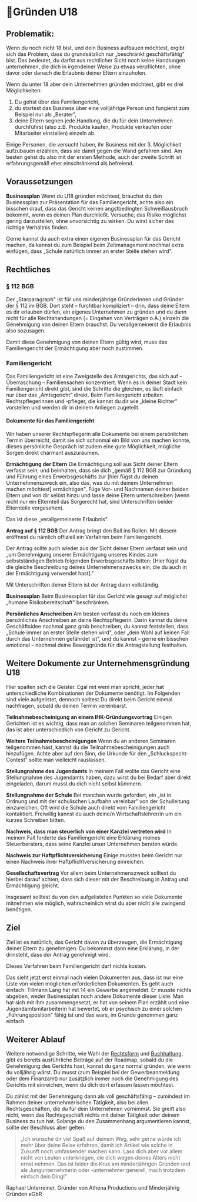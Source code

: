 # 👀Gründen U18

## Problematik: 

Wenn du noch nicht 18 bist, und dein Business aufbauen möchtest, ergibt sich das Problem, dass du grundsätzlich nur „beschränkt geschäftsfähig" bist. Das bedeutet, du darfst aus rechtlicher Sicht noch keine Handlungen unternehmen, die dich in irgendeiner Weise zu etwas verpflichten, ohne davor oder danach die Erlaubnis deiner Eltern einzuholen.

Wenn du unter 18 aber dein Unternehmen gründen möchtest, gibt es drei Möglichkeiten:

1. Du gehst über das Familiengericht,
2. du startest das Business über eine volljährige Person und fungierst zum Beispiel nur als „Berater",
3. deine Eltern segnen jede Handlung, die du für dein Unternehmen durchführst (also z.B. Produkte kaufen, Produkte verkaufen oder Mitarbeiter einstellen) einzeln ab.

Einige Personen, die versucht haben, ihr Business mit der 3. Möglichkeit aufzubauen erzählen, dass sie damit gegen die Wand gefahren sind. Am besten gehst du also mit der ersten Methode, auch der zweite Schritt ist erfahrungsgemäß eher einschränkend als befreiend.

## Voraussetzungen

**Businessplan**
Wenn du U18 gründen möchtest, brauchst du den Businessplan zur Präsentation für das Familiengericht, achte also ein bisschen drauf, dass das Gericht keinen angstbedingten Schweißausbruch bekommt, wenn es deinen Plan durchließt. Versuche, das Risiko möglichst gering darzustellen, ohne unvorsichtig zu wirken. Du wirst sicher das richtige Verhältnis finden.

Gerne kannst du auch extra einen eigenen Businessplan für das Gericht machen, da kannst du zum Beispiel beim Zeitmanagement nochmal extra einfügen, dass „Schule natürlich immer an erster Stelle stehen wird".

## Rechtliches

### § 112 BGB

Der „Starparagraph" ist für uns minderjährige Gründerinnen und Gründer der § 112 im BGB. Dort steht – furchtbar kompliziert – drin, dass deine Eltern es dir erlauben dürfen, ein eigenes Unternehmen zu gründen und du dann nicht für alle Rechtshandungen (= Eingehen von Verträgen o.Ä.) einzeln die Genehmigung von deinen Eltern brauchst. Du verallgemeinerst die Erlaubnis also sozusagen.

Damit diese Genehmigung von deinen Eltern gültig wird, muss das Familiengericht der Ermächtigung aber noch zustimmen.

### Familiengericht

Das Familiengericht ist eine Zweigstelle des Amtsgerichts, das sich auf – Überraschung – Familiensachen konzentriert. Wenn es in deiner Stadt kein Familiengericht direkt gibt, sind die Schritte die gleichen, es läuft einfach nur über das „Amtsgericht" direkt. Beim Familiengericht arbeiten Rechtspflegerinnen und -pfleger, die kannst du dir wie „kleine Richter" vorstellen und werden dir in deinem Anliegen zugeteilt.

#### Dokumente für das Familiengericht

Wir haben unserer Rechtspflegerin alle Dokumente bei einem persönlichen Termin überreicht, damit sie sich schonmal ein Bild von uns machen konnte, dieses persönliche Gespräch ist zudem eine gute Möglichkeit, mögliche Sorgen direkt charmant auszuräumen.

**Ermächtigung der Eltern**
Die Ermächtigung soll aus Sicht deiner Eltern verfasst sein, und beinhalten, dass sie dich „gemäß § 112 BGB zur Gründung und Führung eines Erwerbsgeschäfts zur [hier fügst du deinen Unternehmenszweck ein, also das, was du mit deinem Unternehmen machen möchtest] ermächtigen". Füge Vor- und Nachnamen deiner beiden Eltern und von dir selbst hinzu und lasse deine Eltern unterschreiben (wenn nicht nur ein Elternteil das Sorgerecht hat, sind Unterschriften beider Elternteile vorgesehen).

Das ist diese „verallgemeinerte Erlaubnis".

**Antrag auf § 112 BGB**
Der Antrag bringt den Ball ins Rollen. Mit diesem eröffnest du nämlich offiziell ein Verfahren beim Familiengericht.

Der Antrag sollte auch wieder aus der Sicht deiner Eltern verfasst sein und „um Genehmigung unserer Ermächtigung unseres Kindes zum selbstständigen Betrieb folgenden Erwerbsgeschäfts bitten:
[Hier fügst du die gleiche Beschreibung deines Unternehmenszwecks ein, die du auch in der Ermächtigung verwendet hast]."

Mit Unterschriften deiner Eltern ist der Antrag dann vollständig.

**Businessplan**
Beim Businessplan für das Gericht wie gesagt auf möglichst „humane Risikobereitschaft" beschränken.

**Persönliches Anschreiben**
Am besten verfasst du noch ein kleines persönliches Anschreiben an deine Rechtspflegerin. Darin kannst du deine Geschäftsidee nochmal ganz grob beschreiben, du kannst feststellen, dass „Schule immer an erster Stelle stehen wird", oder „dein Wohl auf keinen Fall durch das Unternehmen gefährdet ist", und du kannst – gerne ein bisschen emotional – nochmal deine Beweggründe für die Antragstellung festhalten.

## Weitere Dokumente zur Unternehmensgründung U18 

Hier spalten sich die Geister. Egal mit wem man spricht, jeder hat unterschiedliche Kombinationen der Dokumente benötigt. Im Folgenden sind viele aufgelistet, dennoch solltest Du direkt beim Gericht einmal nachfragen, sobald du deinen Termin vereinbarst. 

**Teilnahmebescheinigung an einem IHK-Gründungsvortrag**
Einigen Gerichten ist es wichtig, dass man an solchen Seminaren teilgenommen hat, das ist aber unterschiedlich von Gericht zu Gericht.

**Weitere Teilnahmebescheinigungen**
Wenn du an anderen Seminaren teilgenommen hast, kannst du die Teilnahmebescheinigungen auch hinzufügen. Achte aber auf den Sinn, die Urkunde für den „Schluckspecht-Contest" sollte man vielleicht rauslassen. 

**Stellungnahme des Jugendamts**
In meinem Fall wollte das Gericht eine Stellungnahme des Jugendamts haben, dazu wirst du bei Bedarf aber direkt eingeladen, darum musst du dich nicht selbst kümmern.

**Stellungnahme der Schule**
Bei manchen wurde gefordert, ein „ist in Ordnung und mit der schulischen Laufbahn vereinbar" von der Schulleitung einzureichen. Oft wird die Schule auch direkt vom Familiengericht kontaktiert.
Freiwillig kannst du auch deine/n Wirtschaftslehrer/in um ein kurzes Schreiben bitten.

**Nachweis, dass man steuerlich von einer Kanzlei vertreten wird**
In meinem Fall forderte das Familiengericht eine Erklärung meines Steuerberaters, dass seine Kanzlei unser Unternehmen beraten würde.

**Nachweis zur Haftpflichtversicherung**
Einige mussten beim Gericht nur einen Nachweis ihrer Haftpflichtversicherung einreichen.

**Gesellschaftsvertrag**
Vor allem beim Unternehmenszweck solltest du hierbei darauf achten, dass sich dieser mit der Beschreibung in Antrag und Ermächtigung gleicht.

Insgesamt solltest du von den aufgelisteten Punkten so viele Dokumente mitnehmen wie möglich, wahrscheinlich wirst du aber nicht alle zwingend benötigen.

## Ziel

Ziel ist es natürlich, das Gericht davon zu überzeugen, die Ermächtigung deiner Eltern zu genehmigen. Du bekommst dann eine Erklärung, in der drinsteht, dass der Antrag genehmigt wird.

Dieses Verfahren beim Familiengericht darf nichts kosten.

Das sieht jetzt erst einmal nach vielen Dokumenten aus, dass ist nur eine Liste von vielen möglichen erforderlichen Dokumenten. Es geht auch einfach: Tillmann Lang hat mit 14 ein Gewerbe angemeldet. Er musste nichts abgeben, weder Businessplan noch andere Dokumente dieser Liste. Man hat sich mit ihm zusammengesetzt, er hat von seinem Plan erzählt und eine Jugendamtsmitarbeiterin hat bewertet, ob er psychisch zu einer solchen „Führungsposition" fähig ist und das wars, im Grunde genommen ganz einfach.

## Weiterer Ablauf

Weitere notwendige Schritte, wie Wahl der [Rechtsform](/docs/founding/corporate-form.mdx) und [Buchhaltung](/docs/startup-basics/founding/accounting-and-taxes.mdx), gibt es bereits ausführliche Beiträge auf der Roadmap, sobald du die Genehmigung des Gerichts hast, kannst du ganz normal gründen, wie wenn du volljährig wärst. Du musst (zum Beispiel bei der Gewerbeanmeldung oder dem Finanzamt) nur zusätzlich immer noch die Genehmigung des Gerichts mit einreichen, wenn du dich dort erfassen lassen möchtest.

Du zählst mit der Genehmigung dann als voll geschäftsfähig – zumindest im Rahmen deiner unternehmerischen Tätigkeit, also bei allen Rechtsgeschäften, die du für dein Unternehmen vornimmst. Sie greift also nicht, wenn das Rechtsgeschäft nichts mit deiner Tätigkeit oder deinem Business zu tun hat. Solange du den Zusammenhang argumentieren kannst, sollte der Beschluss aber gelten.

> „Ich wünsche dir viel Spaß auf deinem Weg, sehr gerne würde ich mehr über deine Reise erfahren, damit ich Artikel wie solche in Zukunft noch umfassender machen kann. Lass dich aber vor allem nicht von Leuten unterkriegen, die dich wegen deines Alters nicht ernst nehmen. Das ist leider die Krux am minderjährigen Gründen und als Jungunternehmerin oder -unternehmer generell, mach trotzdem einfach dein Ding!"
> 
 Raphael Unterreiner, Gründer von Athena Productions und Minderjährig Gründen eGbR
